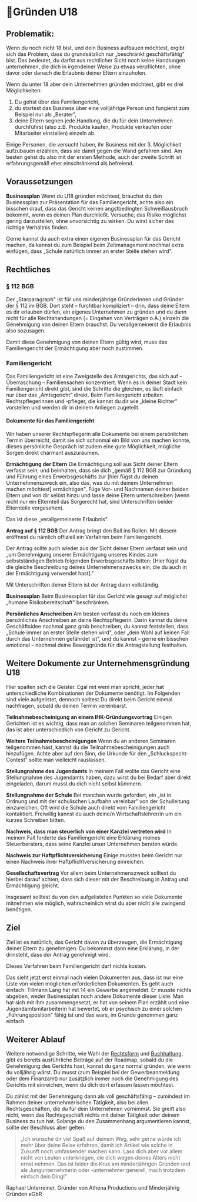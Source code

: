 # 👀Gründen U18

## Problematik: 

Wenn du noch nicht 18 bist, und dein Business aufbauen möchtest, ergibt sich das Problem, dass du grundsätzlich nur „beschränkt geschäftsfähig" bist. Das bedeutet, du darfst aus rechtlicher Sicht noch keine Handlungen unternehmen, die dich in irgendeiner Weise zu etwas verpflichten, ohne davor oder danach die Erlaubnis deiner Eltern einzuholen.

Wenn du unter 18 aber dein Unternehmen gründen möchtest, gibt es drei Möglichkeiten:

1. Du gehst über das Familiengericht,
2. du startest das Business über eine volljährige Person und fungierst zum Beispiel nur als „Berater",
3. deine Eltern segnen jede Handlung, die du für dein Unternehmen durchführst (also z.B. Produkte kaufen, Produkte verkaufen oder Mitarbeiter einstellen) einzeln ab.

Einige Personen, die versucht haben, ihr Business mit der 3. Möglichkeit aufzubauen erzählen, dass sie damit gegen die Wand gefahren sind. Am besten gehst du also mit der ersten Methode, auch der zweite Schritt ist erfahrungsgemäß eher einschränkend als befreiend.

## Voraussetzungen

**Businessplan**
Wenn du U18 gründen möchtest, brauchst du den Businessplan zur Präsentation für das Familiengericht, achte also ein bisschen drauf, dass das Gericht keinen angstbedingten Schweißausbruch bekommt, wenn es deinen Plan durchließt. Versuche, das Risiko möglichst gering darzustellen, ohne unvorsichtig zu wirken. Du wirst sicher das richtige Verhältnis finden.

Gerne kannst du auch extra einen eigenen Businessplan für das Gericht machen, da kannst du zum Beispiel beim Zeitmanagement nochmal extra einfügen, dass „Schule natürlich immer an erster Stelle stehen wird".

## Rechtliches

### § 112 BGB

Der „Starparagraph" ist für uns minderjährige Gründerinnen und Gründer der § 112 im BGB. Dort steht – furchtbar kompliziert – drin, dass deine Eltern es dir erlauben dürfen, ein eigenes Unternehmen zu gründen und du dann nicht für alle Rechtshandungen (= Eingehen von Verträgen o.Ä.) einzeln die Genehmigung von deinen Eltern brauchst. Du verallgemeinerst die Erlaubnis also sozusagen.

Damit diese Genehmigung von deinen Eltern gültig wird, muss das Familiengericht der Ermächtigung aber noch zustimmen.

### Familiengericht

Das Familiengericht ist eine Zweigstelle des Amtsgerichts, das sich auf – Überraschung – Familiensachen konzentriert. Wenn es in deiner Stadt kein Familiengericht direkt gibt, sind die Schritte die gleichen, es läuft einfach nur über das „Amtsgericht" direkt. Beim Familiengericht arbeiten Rechtspflegerinnen und -pfleger, die kannst du dir wie „kleine Richter" vorstellen und werden dir in deinem Anliegen zugeteilt.

#### Dokumente für das Familiengericht

Wir haben unserer Rechtspflegerin alle Dokumente bei einem persönlichen Termin überreicht, damit sie sich schonmal ein Bild von uns machen konnte, dieses persönliche Gespräch ist zudem eine gute Möglichkeit, mögliche Sorgen direkt charmant auszuräumen.

**Ermächtigung der Eltern**
Die Ermächtigung soll aus Sicht deiner Eltern verfasst sein, und beinhalten, dass sie dich „gemäß § 112 BGB zur Gründung und Führung eines Erwerbsgeschäfts zur [hier fügst du deinen Unternehmenszweck ein, also das, was du mit deinem Unternehmen machen möchtest] ermächtigen". Füge Vor- und Nachnamen deiner beiden Eltern und von dir selbst hinzu und lasse deine Eltern unterschreiben (wenn nicht nur ein Elternteil das Sorgerecht hat, sind Unterschriften beider Elternteile vorgesehen).

Das ist diese „verallgemeinerte Erlaubnis".

**Antrag auf § 112 BGB**
Der Antrag bringt den Ball ins Rollen. Mit diesem eröffnest du nämlich offiziell ein Verfahren beim Familiengericht.

Der Antrag sollte auch wieder aus der Sicht deiner Eltern verfasst sein und „um Genehmigung unserer Ermächtigung unseres Kindes zum selbstständigen Betrieb folgenden Erwerbsgeschäfts bitten:
[Hier fügst du die gleiche Beschreibung deines Unternehmenszwecks ein, die du auch in der Ermächtigung verwendet hast]."

Mit Unterschriften deiner Eltern ist der Antrag dann vollständig.

**Businessplan**
Beim Businessplan für das Gericht wie gesagt auf möglichst „humane Risikobereitschaft" beschränken.

**Persönliches Anschreiben**
Am besten verfasst du noch ein kleines persönliches Anschreiben an deine Rechtspflegerin. Darin kannst du deine Geschäftsidee nochmal ganz grob beschreiben, du kannst feststellen, dass „Schule immer an erster Stelle stehen wird", oder „dein Wohl auf keinen Fall durch das Unternehmen gefährdet ist", und du kannst – gerne ein bisschen emotional – nochmal deine Beweggründe für die Antragstellung festhalten.

## Weitere Dokumente zur Unternehmensgründung U18 

Hier spalten sich die Geister. Egal mit wem man spricht, jeder hat unterschiedliche Kombinationen der Dokumente benötigt. Im Folgenden sind viele aufgelistet, dennoch solltest Du direkt beim Gericht einmal nachfragen, sobald du deinen Termin vereinbarst. 

**Teilnahmebescheinigung an einem IHK-Gründungsvortrag**
Einigen Gerichten ist es wichtig, dass man an solchen Seminaren teilgenommen hat, das ist aber unterschiedlich von Gericht zu Gericht.

**Weitere Teilnahmebescheinigungen**
Wenn du an anderen Seminaren teilgenommen hast, kannst du die Teilnahmebescheinigungen auch hinzufügen. Achte aber auf den Sinn, die Urkunde für den „Schluckspecht-Contest" sollte man vielleicht rauslassen. 

**Stellungnahme des Jugendamts**
In meinem Fall wollte das Gericht eine Stellungnahme des Jugendamts haben, dazu wirst du bei Bedarf aber direkt eingeladen, darum musst du dich nicht selbst kümmern.

**Stellungnahme der Schule**
Bei manchen wurde gefordert, ein „ist in Ordnung und mit der schulischen Laufbahn vereinbar" von der Schulleitung einzureichen. Oft wird die Schule auch direkt vom Familiengericht kontaktiert.
Freiwillig kannst du auch deine/n Wirtschaftslehrer/in um ein kurzes Schreiben bitten.

**Nachweis, dass man steuerlich von einer Kanzlei vertreten wird**
In meinem Fall forderte das Familiengericht eine Erklärung meines Steuerberaters, dass seine Kanzlei unser Unternehmen beraten würde.

**Nachweis zur Haftpflichtversicherung**
Einige mussten beim Gericht nur einen Nachweis ihrer Haftpflichtversicherung einreichen.

**Gesellschaftsvertrag**
Vor allem beim Unternehmenszweck solltest du hierbei darauf achten, dass sich dieser mit der Beschreibung in Antrag und Ermächtigung gleicht.

Insgesamt solltest du von den aufgelisteten Punkten so viele Dokumente mitnehmen wie möglich, wahrscheinlich wirst du aber nicht alle zwingend benötigen.

## Ziel

Ziel ist es natürlich, das Gericht davon zu überzeugen, die Ermächtigung deiner Eltern zu genehmigen. Du bekommst dann eine Erklärung, in der drinsteht, dass der Antrag genehmigt wird.

Dieses Verfahren beim Familiengericht darf nichts kosten.

Das sieht jetzt erst einmal nach vielen Dokumenten aus, dass ist nur eine Liste von vielen möglichen erforderlichen Dokumenten. Es geht auch einfach: Tillmann Lang hat mit 14 ein Gewerbe angemeldet. Er musste nichts abgeben, weder Businessplan noch andere Dokumente dieser Liste. Man hat sich mit ihm zusammengesetzt, er hat von seinem Plan erzählt und eine Jugendamtsmitarbeiterin hat bewertet, ob er psychisch zu einer solchen „Führungsposition" fähig ist und das wars, im Grunde genommen ganz einfach.

## Weiterer Ablauf

Weitere notwendige Schritte, wie Wahl der [Rechtsform](/docs/founding/corporate-form.mdx) und [Buchhaltung](/docs/startup-basics/founding/accounting-and-taxes.mdx), gibt es bereits ausführliche Beiträge auf der Roadmap, sobald du die Genehmigung des Gerichts hast, kannst du ganz normal gründen, wie wenn du volljährig wärst. Du musst (zum Beispiel bei der Gewerbeanmeldung oder dem Finanzamt) nur zusätzlich immer noch die Genehmigung des Gerichts mit einreichen, wenn du dich dort erfassen lassen möchtest.

Du zählst mit der Genehmigung dann als voll geschäftsfähig – zumindest im Rahmen deiner unternehmerischen Tätigkeit, also bei allen Rechtsgeschäften, die du für dein Unternehmen vornimmst. Sie greift also nicht, wenn das Rechtsgeschäft nichts mit deiner Tätigkeit oder deinem Business zu tun hat. Solange du den Zusammenhang argumentieren kannst, sollte der Beschluss aber gelten.

> „Ich wünsche dir viel Spaß auf deinem Weg, sehr gerne würde ich mehr über deine Reise erfahren, damit ich Artikel wie solche in Zukunft noch umfassender machen kann. Lass dich aber vor allem nicht von Leuten unterkriegen, die dich wegen deines Alters nicht ernst nehmen. Das ist leider die Krux am minderjährigen Gründen und als Jungunternehmerin oder -unternehmer generell, mach trotzdem einfach dein Ding!"
> 
 Raphael Unterreiner, Gründer von Athena Productions und Minderjährig Gründen eGbR
